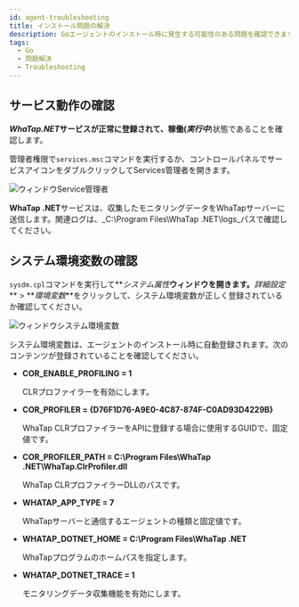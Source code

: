 ```yaml
---
id: agent-troubleshooting
title: インストール問題の解決
description: Goエージェントのインストール時に発生する可能性のある問題を確認できます。
tags:
  - Go
  - 問題解決
  - Troubleshooting
---
```


## サービス動作の確認

**_WhaTap.NET_**サービスが正常に登録されて、稼働(**_実行中_**)状態であることを確認します。

管理者権限で`services.msc`コマンドを実行するか、コントロールパネルでサービスアイコンをダブルクリックしてServices管理者を開きます。

![ウィンドウService管理者](https://img.whatap.io/media/agent_dotnet/install/whatap-windows-service.png)

**WhaTap .NET**サービスは、収集したモニタリングデータをWhaTapサーバーに送信します。関連ログは、_C:\\Program Files\\WhaTap .NET\\logs_パスで確認してください。

## システム環境変数の確認

`sysdm.cpl`コマンドを実行して**_システム属性_**ウィンドウを開きます。**_詳細設定_** > **_環境変数_**をクリックして、システム環境変数が正しく登録されているか確認してください。

![ウィンドウシステム環境変数](https://img.whatap.io/media/agent_dotnet/install/system_properties.png)

システム環境変数は、エージェントのインストール時に自動登録されます。次のコンテンツが登録されていることを確認してください。

-   **COR_ENABLE_PROFILING = 1**

    CLRプロファイラーを有効にします。

-   **COR_PROFILER = {D76F1D76-A9E0-4C87-874F-C0AD93D4229B}**

    WhaTap CLRプロファイラーをAPIに登録する場合に使用するGUIDで、固定値です。

-   **COR_PROFILER_PATH = C:\\Program Files\\WhaTap .NET\\WhaTap.ClrProfiler.dll**

    WhaTap CLRプロファイラーDLLのパスです。

-   **WHATAP_APP_TYPE = 7**

    WhaTapサーバーと通信するエージェントの種類と固定値です。

-   **WHATAP_DOTNET_HOME = C:\\Program Files\\WhaTap .NET**

    WhaTapプログラムのホームパスを指定します。

-   **WHATAP_DOTNET_TRACE = 1**

    モニタリングデータ収集機能を有効にします。
